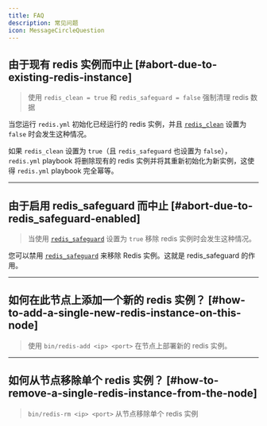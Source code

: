 ```yaml
---
title: FAQ
description: 常见问题
icon: MessageCircleQuestion
---
```



## 由于现有 redis 实例而中止 [#abort-due-to-existing-redis-instance]

> 使用 `redis_clean = true` 和 `redis_safeguard = false` 强制清理 redis 数据

当您运行 `redis.yml` 初始化已经运行的 redis 实例，并且 [`redis_clean`](/zh/redis/param#redis_clean) 设置为 `false` 时会发生这种情况。

如果 `redis_clean` 设置为 `true`（且 `redis_safeguard` 也设置为 `false`），`redis.yml` playbook 将删除现有的 redis 实例并将其重新初始化为新实例，这使得 `redis.yml` playbook 完全幂等。

------

## 由于启用 redis_safeguard 而中止 [#abort-due-to-redis_safeguard-enabled]

> 当使用 [`redis_safeguard`](/zh/redis/param#redis_safeguard) 设置为 `true` 移除 redis 实例时会发生这种情况。

您可以禁用 [`redis_safeguard`](/zh/redis/param#redis_safeguard) 来移除 Redis 实例。这就是 redis_safeguard 的作用。

------

## 如何在此节点上添加一个新的 redis 实例？ [#how-to-add-a-single-new-redis-instance-on-this-node]

> 使用 `bin/redis-add <ip> <port>` 在节点上部署新的 redis 实例。

------

## 如何从节点移除单个 redis 实例？ [#how-to-remove-a-single-redis-instance-from-the-node]

> `bin/redis-rm <ip> <port>` 从节点移除单个 redis 实例